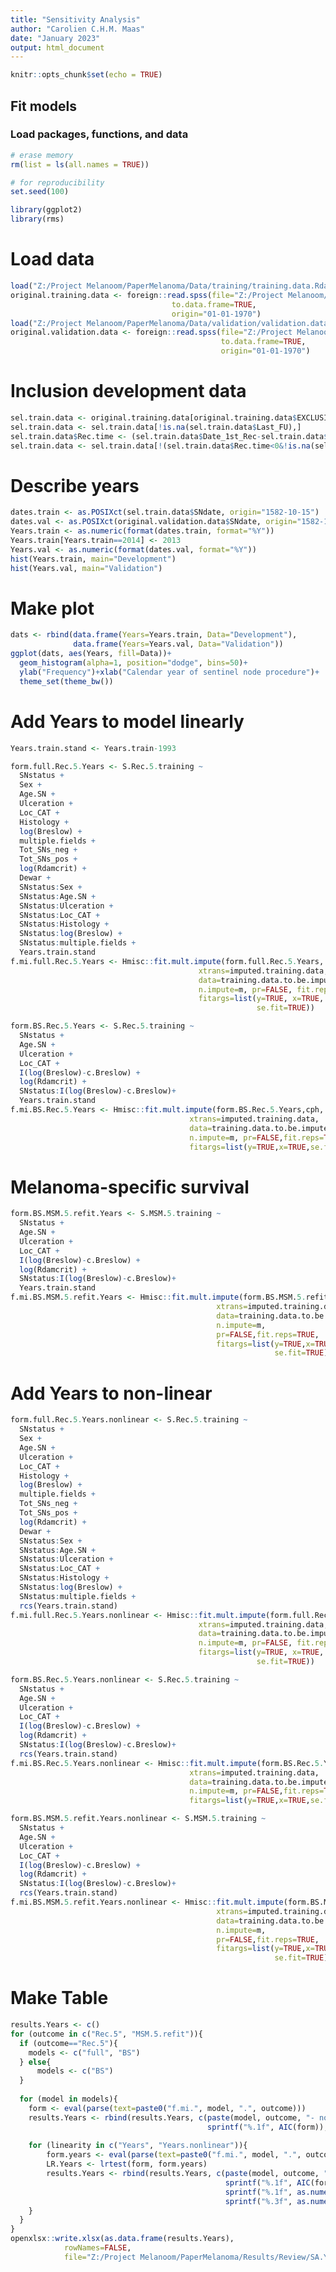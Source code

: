 ```yaml
---
title: "Sensitivity Analysis"
author: "Carolien C.H.M. Maas"
date: "January 2023"
output: html_document
---
```


```r
knitr::opts_chunk$set(echo = TRUE)
```

## Fit models

### Load packages, functions, and data
```r
# erase memory
rm(list = ls(all.names = TRUE))

# for reproducibility
set.seed(100)

library(ggplot2)
library(rms)
```

# Load data 
```r
load("Z:/Project Melanoom/PaperMelanoma/Data/training/training.data.Rdata")
original.training.data <- foreign::read.spss(file="Z:/Project Melanoom/PaperMelanoma/Data/training/Dataset Predictiemodel.sav",
                                    to.data.frame=TRUE, 
                                    origin="01-01-1970")
load("Z:/Project Melanoom/PaperMelanoma/Data/validation/validation.data.Rdata")
original.validation.data <- foreign::read.spss(file="Z:/Project Melanoom/PaperMelanoma/Data/validation/Validation_cohort_MIA.sav",
                                               to.data.frame=TRUE, 
                                               origin="01-01-1970")
```
# Inclusion development data
```r
sel.train.data <- original.training.data[original.training.data$EXCLUSIE!="Exclusion", ]
sel.train.data <- sel.train.data[!is.na(sel.train.data$Last_FU),]
sel.train.data$Rec.time <- (sel.train.data$Date_1st_Rec-sel.train.data$SNdate)/(24*60*60)/365.25
sel.train.data <- sel.train.data[!(sel.train.data$Rec.time<0&!is.na(sel.train.data$Rec.time)),]
```
# Describe years
```r
dates.train <- as.POSIXct(sel.train.data$SNdate, origin="1582-10-15")
dates.val <- as.POSIXct(original.validation.data$SNdate, origin="1582-10-15")
Years.train <- as.numeric(format(dates.train, format="%Y"))
Years.train[Years.train==2014] <- 2013
Years.val <- as.numeric(format(dates.val, format="%Y"))
hist(Years.train, main="Development")
hist(Years.val, main="Validation")
```
# Make plot
```r
dats <- rbind(data.frame(Years=Years.train, Data="Development"),
              data.frame(Years=Years.val, Data="Validation"))
ggplot(dats, aes(Years, fill=Data))+
  geom_histogram(alpha=1, position="dodge", bins=50)+
  ylab("Frequency")+xlab("Calendar year of sentinel node procedure")+
  theme_set(theme_bw())
```
# Add Years to model linearly
```r
Years.train.stand <- Years.train-1993

form.full.Rec.5.Years <- S.Rec.5.training ~
  SNstatus +
  Sex +
  Age.SN +
  Ulceration +
  Loc_CAT +
  Histology +
  log(Breslow) +
  multiple.fields +
  Tot_SNs_neg +
  Tot_SNs_pos +
  log(Rdamcrit) +
  Dewar +
  SNstatus:Sex +
  SNstatus:Age.SN +
  SNstatus:Ulceration +
  SNstatus:Loc_CAT +
  SNstatus:Histology +
  SNstatus:log(Breslow) +
  SNstatus:multiple.fields +
  Years.train.stand
f.mi.full.Rec.5.Years <- Hmisc::fit.mult.impute(form.full.Rec.5.Years, cph, 
                                          xtrans=imputed.training.data,
                                          data=training.data.to.be.imputed,
                                          n.impute=m, pr=FALSE, fit.reps=TRUE, 
                                          fitargs=list(y=TRUE, x=TRUE, 
                                                       se.fit=TRUE))

form.BS.Rec.5.Years <- S.Rec.5.training ~
  SNstatus +
  Age.SN +
  Ulceration +
  Loc_CAT +
  I(log(Breslow)-c.Breslow) +
  log(Rdamcrit) +
  SNstatus:I(log(Breslow)-c.Breslow)+
  Years.train.stand
f.mi.BS.Rec.5.Years <- Hmisc::fit.mult.impute(form.BS.Rec.5.Years,cph,
                                        xtrans=imputed.training.data,
                                        data=training.data.to.be.imputed,
                                        n.impute=m, pr=FALSE,fit.reps=TRUE,
                                        fitargs=list(y=TRUE,x=TRUE,se.fit=TRUE))
```

# Melanoma-specific survival
```r
form.BS.MSM.5.refit.Years <- S.MSM.5.training ~
  SNstatus +
  Age.SN +
  Ulceration +
  Loc_CAT +
  I(log(Breslow)-c.Breslow) +
  log(Rdamcrit) +
  SNstatus:I(log(Breslow)-c.Breslow)+
  Years.train.stand
f.mi.BS.MSM.5.refit.Years <- Hmisc::fit.mult.impute(form.BS.MSM.5.refit.Years,cph,
                                              xtrans=imputed.training.data,
                                              data=training.data.to.be.imputed,
                                              n.impute=m,
                                              pr=FALSE,fit.reps=TRUE,
                                              fitargs=list(y=TRUE,x=TRUE,
                                                           se.fit=TRUE))
```
# Add Years to non-linear
```r
form.full.Rec.5.Years.nonlinear <- S.Rec.5.training ~
  SNstatus +
  Sex +
  Age.SN +
  Ulceration +
  Loc_CAT +
  Histology +
  log(Breslow) +
  multiple.fields +
  Tot_SNs_neg +
  Tot_SNs_pos +
  log(Rdamcrit) +
  Dewar +
  SNstatus:Sex +
  SNstatus:Age.SN +
  SNstatus:Ulceration +
  SNstatus:Loc_CAT +
  SNstatus:Histology +
  SNstatus:log(Breslow) +
  SNstatus:multiple.fields +
  rcs(Years.train.stand)
f.mi.full.Rec.5.Years.nonlinear <- Hmisc::fit.mult.impute(form.full.Rec.5.Years.nonlinear, cph, 
                                          xtrans=imputed.training.data,
                                          data=training.data.to.be.imputed,
                                          n.impute=m, pr=FALSE, fit.reps=TRUE, 
                                          fitargs=list(y=TRUE, x=TRUE, 
                                                       se.fit=TRUE))

form.BS.Rec.5.Years.nonlinear <- S.Rec.5.training ~
  SNstatus +
  Age.SN +
  Ulceration +
  Loc_CAT +
  I(log(Breslow)-c.Breslow) +
  log(Rdamcrit) +
  SNstatus:I(log(Breslow)-c.Breslow)+
  rcs(Years.train.stand)
f.mi.BS.Rec.5.Years.nonlinear <- Hmisc::fit.mult.impute(form.BS.Rec.5.Years.nonlinear,cph,
                                        xtrans=imputed.training.data,
                                        data=training.data.to.be.imputed,
                                        n.impute=m, pr=FALSE,fit.reps=TRUE,
                                        fitargs=list(y=TRUE,x=TRUE,se.fit=TRUE))

form.BS.MSM.5.refit.Years.nonlinear <- S.MSM.5.training ~
  SNstatus +
  Age.SN +
  Ulceration +
  Loc_CAT +
  I(log(Breslow)-c.Breslow) +
  log(Rdamcrit) +
  SNstatus:I(log(Breslow)-c.Breslow)+
  rcs(Years.train.stand)
f.mi.BS.MSM.5.refit.Years.nonlinear <- Hmisc::fit.mult.impute(form.BS.MSM.5.refit.Years.nonlinear,cph,
                                              xtrans=imputed.training.data,
                                              data=training.data.to.be.imputed,
                                              n.impute=m,
                                              pr=FALSE,fit.reps=TRUE,
                                              fitargs=list(y=TRUE,x=TRUE,
                                                           se.fit=TRUE))
```
# Make Table
```r
results.Years <- c()
for (outcome in c("Rec.5", "MSM.5.refit")){
  if (outcome=="Rec.5"){
    models <- c("full", "BS")
  } else{
      models <- c("BS")
  }
  
  for (model in models){
    form <- eval(parse(text=paste0("f.mi.", model, ".", outcome)))
    results.Years <- rbind(results.Years, c(paste(model, outcome, "- no years"), 
                                            sprintf("%.1f", AIC(form)), "", ""))
    
    for (linearity in c("Years", "Years.nonlinear")){
        form.years <- eval(parse(text=paste0("f.mi.", model, ".", outcome, ".", linearity)))
        LR.Years <- lrtest(form, form.years)
        results.Years <- rbind(results.Years, c(paste(model, outcome, "-", linearity),
                                                sprintf("%.1f", AIC(form.years)), 
                                                sprintf("%.1f", as.numeric(LR.Years$stats["L.R. Chisq"])), 
                                                sprintf("%.3f", as.numeric(LR.Years$stats["P"]))))
    }
  }
}
openxlsx::write.xlsx(as.data.frame(results.Years),
            rowNames=FALSE,
            file="Z:/Project Melanoom/PaperMelanoma/Results/Review/SA.Years.xlsx")
```
